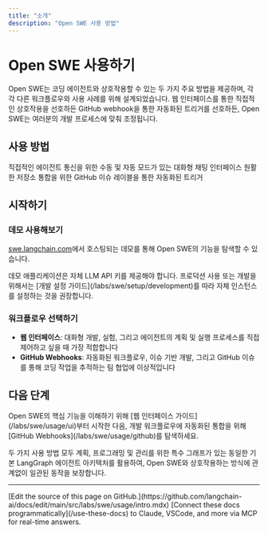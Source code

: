 ```yaml
---
title: "소개"
description: "Open SWE 사용 방법"
---
```


# Open SWE 사용하기

Open SWE는 코딩 에이전트와 상호작용할 수 있는 두 가지 주요 방법을 제공하며, 각각 다른 워크플로우와 사용 사례를 위해 설계되었습니다. 웹 인터페이스를 통한 직접적인 상호작용을 선호하든 GitHub webhook을 통한 자동화된 트리거를 선호하든, Open SWE는 여러분의 개발 프로세스에 맞춰 조정됩니다.

## 사용 방법

<CardGroup cols={2}>
  <Card title="웹 인터페이스" icon="browser" href="/labs/swe/usage/ui">
    직접적인 에이전트 통신을 위한 수동 및 자동 모드가 있는 대화형 채팅 인터페이스
  </Card>
  <Card title="GitHub Webhooks" icon="webhook" href="/labs/swe/usage/github">
    원활한 저장소 통합을 위한 GitHub 이슈 레이블을 통한 자동화된 트리거
  </Card>
</CardGroup>

## 시작하기

### 데모 사용해보기

[swe.langchain.com](https://swe.langchain.com)에서 호스팅되는 데모를 통해 Open SWE의 기능을 탐색할 수 있습니다.

<Note>
  데모 애플리케이션은 자체 LLM API 키를 제공해야 합니다. 프로덕션 사용 또는 개발을 위해서는 [개발 설정 가이드](/labs/swe/setup/development)를 따라 자체 인스턴스를 설정하는 것을 권장합니다.
</Note>

### 워크플로우 선택하기

- **웹 인터페이스**: 대화형 개발, 실험, 그리고 에이전트의 계획 및 실행 프로세스를 직접 제어하고 싶을 때 가장 적합합니다
- **GitHub Webhooks**: 자동화된 워크플로우, 이슈 기반 개발, 그리고 GitHub 이슈를 통해 코딩 작업을 추적하는 팀 협업에 이상적입니다

## 다음 단계

<Tip>
  Open SWE의 핵심 기능을 이해하기 위해 [웹 인터페이스 가이드](/labs/swe/usage/ui)부터 시작한 다음, 개발 워크플로우에 자동화된 통합을 위해 [GitHub Webhooks](/labs/swe/usage/github)를 탐색하세요.
</Tip>

두 가지 사용 방법 모두 계획, 프로그래밍 및 관리를 위한 특수 그래프가 있는 동일한 기본 LangGraph 에이전트 아키텍처를 활용하여, Open SWE와 상호작용하는 방식에 관계없이 일관된 동작을 보장합니다.

---

<Callout icon="pen-to-square" iconType="regular">
    [Edit the source of this page on GitHub.](https://github.com/langchain-ai/docs/edit/main/src/labs/swe/usage/intro.mdx)
</Callout>
<Tip icon="terminal" iconType="regular">
    [Connect these docs programmatically](/use-these-docs) to Claude, VSCode, and more via MCP for    real-time answers.
</Tip>

